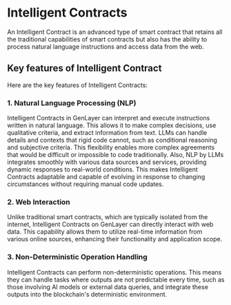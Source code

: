# Intelligent Contracts

An Intelligent Contract is an advanced type of smart contract that retains all the traditional capabilities of smart contracts but also has the ability to process natural language instructions and access data from the web.

## Key features of Intelligent Contract
Here are the key features of Intelligent Contracts:

### 1. **Natural Language Processing (NLP)**
Intelligent Contracts in GenLayer can interpret and execute instructions written in natural language. This allows it to make complex decisions, use qualitative criteria, and extract information from text. LLMs can handle details and contexts that rigid code cannot, such as conditional reasoning and subjective criteria. This flexibility enables more complex agreements that would be difficult or impossible to code traditionally. Also, NLP by LLMs integrates smoothly with various data sources and services, providing dynamic responses to real-world conditions. This makes Intelligent Contracts adaptable and capable of evolving in response to changing circumstances without requiring manual code updates.

### 2. **Web Interaction**
Unlike traditional smart contracts, which are typically isolated from the internet, Intelligent Contracts on GenLayer can directly interact with web data. This capability allows them to utilize real-time information from various online sources, enhancing their functionality and application scope.

### 3. **Non-Deterministic Operation Handling**
Intelligent Contracts can perform non-deterministic operations. This means they can handle tasks where outputs are not predictable every time, such as those involving AI models or external data queries, and integrate these outputs into the blockchain's deterministic environment.
